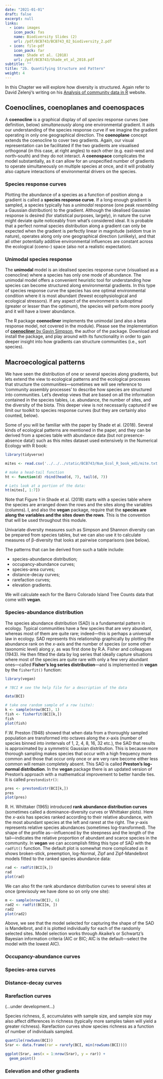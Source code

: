 ```yaml
---
date: "2021-01-01"
draft: false
excerpt: null
links:
  - icon: images
    icon_pack: fas
    name: Biodiversity Slides (2)
    url: /pdf/BCB743/BCB743_02_biodiversity_2.pdf
  - icon: file-pdf
    icon_pack: far
    name: Shade et al. (2018)
    url: /pdf/BCB743/Shade_et_al_2018.pdf
subtitle: ""
title: "2b. Quantifying Structure and Pattern"
weight: 4
---
```


In this Chapter we will explore how diversity is structured. Again refer to David Zelený's writing on his [Analysis of community data in R](https://www.davidzeleny.net/anadat-r/doku.php/en:diversity_analysis) website.

## Coenoclines, coenoplanes and coenospaces

A **coenocline** is a graphical display of *all species* response curves (see definition, below) *simultaneously* along one environmental gradient. It aids our understanding of the species response curve if we imagine the gradient operating in only one geographical direction. The **coenoplane** concept extends the coenocline to cover two gradients. Again, our visual representation can be facilitated if the two gradients are visualised orthogonal (in this case, at right angles) to each other (e.g. east--west and north--south) and they do not interact. A **coenospace** complicates the model substantially, as it can allow for an unspecified number of gradients to operate simultaneously on multiple species at once, and it will probably also capture interactions of environmental drivers on the species.

### Species response curves

Plotting the abundance of a species as a function of position along a gradient is called a **species response curve**. If a long enough gradient is sampled, a species typically has a *unimodal* response (one peak *resembling* a Gaussian distribution) to the gradient. Although the idealised Gaussian response is desired (for statistical purposes, largely), in nature the curve might deviate quite noticeably from what's considered ideal. It is probable that a perfect normal species distribution along a gradient can only be expected when the gradient is perfectly linear in magnitude (seldom true in nature), operates along only one geographical direction (unlikely), and that all other potentially additive environmental influences are constant across the ecological (coeno-) space (also not a realistic expectation).

### Unimodal species response

The **unimodal** model is an idealised species response curve (visualised as a coenocline) where a species has only one mode of abundance. The unimodal model offers a convenient heuristic tool for understanding how species can become structured along environmental gradients. In this type of species response curve the species has one optimal environmental condition where it is most abundant (fewest ecophysiological and ecological stressors). If any aspect of the environment is suboptimal (greater or lesser than the optimum), the species will perform more poorly and it will have a lower abundance.

The R package **coenocliner** implements the unimodal (and also a beta response model, not covered in the module). Please see the implementation of [**coenocliner** by Gavin Simpson](https://fromthebottomoftheheap.net/2014/07/31/simulating-species-abundance-data-with-the-coenocliner-package/), the author of the package. Download and install the package, and play around with its functionality in order to gain deeper insight into how gradients can structure communities (i.e., sort species).

## Macroecological patterns

We have seen the distribution of one or several species along gradients, but lets extend the view to ecological patterns and the ecological processes that structure the communities---sometimes we will see reference to 'community assembly processes' to describe how species are structured into communities. Let's develop views that are based on all the information contained in the species tables, i.e. abundance, the number of sites, and the diversity of the biota. This deeper view is not necessarily captured if we limit our toolkit to species response curves (but they are certainly also counted, below).

Some of you will be familiar with the paper by Shade et al. (2018). Several kinds of ecological patterns are mentioned in the paper, and they can be derived from a species table with abundance data (but *not* presence-absence data!) such as this mites dataset used extensively in the Numerical Ecology with R book:

```r
library(tidyverse)

mites <- read.csv('../../../static/BCB743/Num_Ecol_R_book_ed1/mite.txt', sep = "")

# make a head-tail function
ht <- function(d) rbind(head(d, 7), tail(d, 7))

# Lets look at a portion of the data:
ht(mites[, 1:7])
```

Note that Figure 1 in Shade et al. (2018) starts with a species table where the species are arranged down the rows and the sites along the variables (columns). I, and also the **vegan** package, require that the **species are along the variables and the sites down the rows**. This is the convention that will be used throughout this module.

Univariate diversity measures such as Simpson and Shannon diversity can be prepared from species tables, but we can also use it to calculate measures of β-diversity that looks at pairwise comparisons (see below).

The patterns that can be derived from such a table include:

* species-abundance distribution;
* occupancy-abundance curves;
* species-area curves;
* distance-decay curves;
* rarefaction curves;
* elevation gradients.

We will calculate each for the Barro Colorado Island Tree Counts data that come with **vegan**.

### Species-abundance distribution

The species abundance distribution (SAD) is a fundamental pattern in ecology. Typical communities have a few species that are very abundant, whereas most of them are quite rare; indeed---this is perhaps a universal law in ecology. SAD represents this relationship graphically by plotting the abundance rank on the $x$-axis and the number of species (or some other taxonomic level) along $y$, as was first done by R.A. Fisher and colleagues (1943). He then fitted the data by log series that ideally capture situations where most of the species are quite rare with only a few very abundant ones---called **Fisher's log series distribution**---and is implemented in **vegan** by the `fisherfit()` function:

```r
library(vegan)

# ?BCI # see the help file for a description of the data

data(BCI)

# take one random sample of a row (site):
k <- sample(nrow(BCI), 1)
fish <- fisherfit(BCI[k,])
fish
plot(fish)
```

F.W. Preston (1948) showed that when data from a thoroughly sampled population are transformed into octaves along the $x$-axis (number of species binned into inntervals of 1, 2, 4, 8, 16, 32 etc.), the SAD that results is approximated by a symmetric Gaussian distribution. This is because more thorough sampling makes species that occur with a high frequency more common and those that occur only once or are very rare become either less common will remain completely absent. This SAD is called **Preston's log-normal distribution**. In the **vegan** package there is an updated version of Preston's approach with a mathematical improvement to better handle ties. It is called `prestondistr()`:

```r
pres <- prestondistr(BCI[k,])
pres
plot(pres)

```

R. H. Whittaker (1965) introduced **rank abundance distribution curves** (sometimes called a dominance-diversity curves or Whittaker plots). Here the $x$-axis has species ranked according to their relative abundance, with the most abundant species at the left and rarest at the right. The $y$-axis represents relative species abundances (sometimes log-transformed). The shape of the profile as---influenced by the steepness and the length of the tail---indicates the relative proportion of abundant and scarce species in the community. In **vegan** we can accomplish fitting this type of SAD with the `radfit()` function. The default plot is somewhat more complicated as it shows broken-stick, preemption, log-Normal, Zipf and Zipf-Mandelbrot models fitted to the ranked species abundance data:

```r
rad <- radfit(BCI[k,])
rad
plot(rad)
```

We can also fit the rank abundance distribution curves to several sites at once (previsouly we have done so on only one site):

```r
m <- sample(nrow(BCI), 6)
rad2 <- radfit(BCI[m, ])
rad2
plot(rad2)
```

Above, we see that the model selected for capturing the shape of the SAD is Mandelbrot, and it is plotted individually for each of the randomly selected sites. Model selection works through Akaike’s or Schwartz’s Bayesian information criteria (AIC or BIC; AIC is the default---select the model with the lowest AIC).

### Occupancy-abundance curves

### Species-area curves

### Distance-decay curves

### Rarefaction curves

(...under development...)

Species richness, *S*, accumulates with sample size, and sample size may also affect differences in richness (typically more samples taken will yield a greater richness). Rarefaction curves show species richness as a function of number of individuals sampled.

```r
quantile(rowSums(BCI))
Srar <- data.frame(rar = rarefy(BCI, min(rowSums(BCI))))

ggplot(Srar, aes(x = 1:nrow(Srar), y = rar)) +
  geom_point()

```


### Eelevation and other gradients

